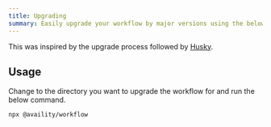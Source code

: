 ```yaml
---
title: Upgrading
summary: Easily upgrade your workflow by major versions using the below module.
---
```


This was inspired by the upgrade process followed by [Husky](https://github.com/typicode/husky/tree/master/src/upgrader).

## Usage
Change to the directory you want to upgrade the workflow for and run the below command. 
```bash
npx @availity/workflow
```
